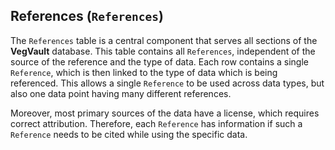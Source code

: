 
## References (`References`)

The `References` table is a central component that serves all sections of the **VegVault** database. This table contains all `References`, independent of the source of the reference and the type of data. Each row contains a single `Reference`, which is then linked to the type of data which is being referenced. This allows a single `Reference` to be used across data types, but also one data point having many different references.

Moreover, most primary sources of the data have a license, which requires correct attribution. Therefore, each `Reference` has information if such a `Reference` needs to be cited while using the specific data. 


